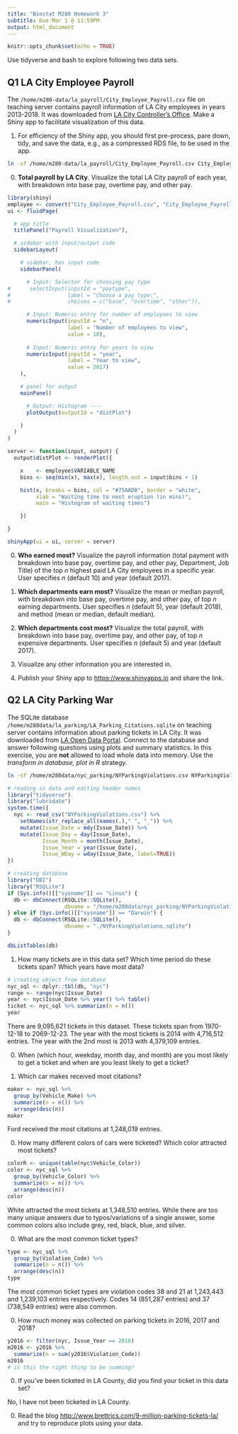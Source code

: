 ```yaml
---
title: "Biostat M280 Homework 3"
subtitle: Due Mar 1 @ 11:59PM
output: html_document
---
```


```r
knitr::opts_chunk$set(echo = TRUE)
```

Use tidyverse and bash to explore following two data sets.

## Q1 LA City Employee Payroll

The `/home/m280-data/la_payroll/City_Employee_Payroll.csv` file on teaching server contains payroll information of LA City employees in years 2013-2018. It was downloaded from [LA City Controller's Office](https://controllerdata.lacity.org/Payroll/City-Employee-Payroll/pazn-qyym). Make a Shiny app to facilitate visualization of this data. 

1. For efficiency of the Shiny app, you should first pre-process, pare down, tidy, and save the data, e.g., as a compressed RDS file, to be used in the app.

```bash
ln -sf /home/m280-data/la_payroll/City_Employee_Payroll.csv City_Employee_Payroll.csv
```

0. **Total payroll by LA City**. Visualize the total LA City payroll of each year, with breakdown into base pay, overtime pay, and other pay.

```r
library(shiny)
employee <- convert("City_Employee_Payroll.csv", "City_Employee_Payroll.rds")
ui <- fluidPage(

  # app title
  titlePanel("Payroll Visualization"),

  # sidebar with input/output code
  sidebarLayout(

    # sidebar, has input code
    sidebarPanel(

      # Input: Selector for choosing pay type
#      selectInput(inputId = "paytype",
#                  label = "Choose a pay type:",
#                  choices = c("base", "overtime", "other")),

      # Input: Numeric entry for number of employees to view
      numericInput(inputId = "n",
                   label = "Number of employees to view",
                   value = 10),
      
      # Input: Numeric entry for years to view
      numericInput(inputId = "year",
                   label = "Year to view",
                   value = 2017)
    ),

    # panel for output
    mainPanel(

      # Output: Histogram ----
      plotOutput(outputId = "distPlot")

    )
  )
)

server <- function(input, output) {
  output$distPlot <- renderPlot({

    x    <- employee$VARIABLE_NAME
    bins <- seq(min(x), max(x), length.out = input$bins + 1)

    hist(x, breaks = bins, col = "#75AADB", border = "white",
         xlab = "Waiting time to next eruption (in mins)",
         main = "Histogram of waiting times")

    })

}

shinyApp(ui = ui, server = server)
```

0. **Who earned most?** Visualize the payroll information (total payment with breakdown into base pay, overtime pay, and other pay, Department, Job Title) of the top $n$ highest paid LA City employees in a specific year. User specifies $n$ (default 10) and year (default 2017).

0. **Which departments earn most?** Visualize the mean or median payroll, with breakdown into base pay, overtime pay, and other pay, of top $n$ earning departments. User specifies $n$ (default 5), year (default 2018), and method (mean or median, default median).

0. **Which departments cost most?** Visualize the total payroll, with breakdown into base pay, overtime pay, and other pay, of top $n$ expensive departments. User specifies $n$ (default 5) and year (default 2017).

0. Visualize any other information you are interested in.

0. Publish your Shiny app to <https://www.shinyapps.io> and share the link.

## Q2 LA City Parking War

The SQLite database `/home/m280data/la_parking/LA_Parking_Citations.sqlite` on teaching server contains information about parking tickets in LA City. It was downloaded from [LA Open Data Portal](https://data.lacity.org/A-Well-Run-City/Parking-Citations/wjz9-h9np). Connect to the database and answer following questions using plots and summary statistics. In this exercise, you are **not** allowed to load whole data into memory. Use the _transform in database, plot in R_ strategy.

```bash
ln -sf /home/m280data/nyc_parking/NYParkingViolations.csv NYParkingViolations.csv
```

```r
# reading in data and editing header names
library("tidyverse")
library("lubridate")
system.time({
  nyc <- read_csv("NYParkingViolations.csv") %>%
    setNames(str_replace_all(names(.)," ", "_")) %>%
    mutate(Issue_Date = mdy(Issue_Date)) %>% 
    mutate(Issue_Day = day(Issue_Date),
           Issue_Month = month(Issue_Date),
           Issue_Year = year(Issue_Date),
           Issue_WDay = wday(Issue_Date, label=TRUE))
})

# creating database
library("DBI")
library("RSQLite")
if (Sys.info()[["sysname"]] == "Linux") {
  db <- dbConnect(RSQLite::SQLite(), 
                  dbname = "/home/m280data/nyc_parking/NYParkingViolations.sqlite")
} else if (Sys.info()[["sysname"]] == "Darwin") {
  db <- dbConnect(RSQLite::SQLite(), 
                  dbname = "./NYParkingViolations.sqlite")
}

dbListTables(db)
```

1. How many tickets are in this data set? Which time period do these tickets span? Which years have most data?

```r
# creating object from database
nyc_sql <- dplyr::tbl(db, "nyc")
range <- range(nyc$Issue_Date)
year <- nyc$Issue_Date %>% year() %>% table()
ticket <- nyc_sql %>% summarize(n = n())
year
```
There are 9,095,621 tickets in this dataset. These tickets span from 1970-12-18 to 2069-12-23. The year with the most tickets is 2014 with 4,716,512 entries. The year with the 2nd most is 2013 with 4,379,109 entries.

0. When (which hour, weekday, month day, and month) are you most likely to get a ticket and when are you least likely to get a ticket?

0. Which car makes received most citations?

```r
maker <- nyc_sql %>%
  group_by(Vehicle_Make) %>%
  summarize(n = n()) %>%
  arrange(desc(n))
maker
```
Ford received the most citations at 1,248,019 entries.

0. How many different colors of cars were ticketed? Which color attracted most tickets?

```r
colorR <- unique(table(nyc$Vehicle_Color))
color <- nyc_sql %>%
  group_by(Vehicle_Color) %>%
  summarize(n = n()) %>%
  arrange(desc(n))
color
```
White attracted the most tickets at 1,348,510 entries. While there are too many unique answers due to typos/variations of a single answer, some common colors also include grey, red, black, blue, and silver.

0. What are the most common ticket types?

```r
type <- nyc_sql %>%
  group_by(Violation_Code) %>%
  summarize(n = n()) %>%
  arrange(desc(n))
type
```
The most common ticket types are violation codes 38 and 21 at 1,243,443 and 1,239,103 entries respectively. Codes 14 (851,287 entries) and 37 (738,549 entries) were also common.

0. How much money was collected on parking tickets in 2016, 2017 and 2018?
```r
y2016 <- filter(nyc, Issue_Year == 2016)
m2016 <- y2016 %>%
  summarize(n = sum(y2016$Violation_Code))
m2016
# is this the right thing to be summing?
```

0. If you've been ticketed in LA County, did you find your ticket in this data set?

No, I have not been ticketed in LA County.

0. Read the blog <http://www.brettrics.com/9-million-parking-tickets-la/> and try to reproduce plots using your data.
